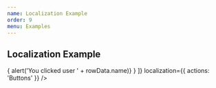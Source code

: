 ```yaml
---
name: Localization Example
order: 9
menu: Examples
---
```



## Localization Example

<Playground>
  <MaterialTable
    columns={[
      {title: 'Name', field: 'name'},
      {title: 'Surname', field: 'surname'},
      {title: 'Birth Year', field: 'birthYear', type: 'numeric'},
      {title: 'Birth Place', field: 'birthCity', lookup: {34: 'İstanbul', 63: 'Şanlıurfa'}},      
    ]}
    data={[
      {name: 'Mehmet', surname: 'Baran', birthYear: 1987, birthCity: 63},
      {name: 'Zerya Betül', surname: 'Baran', birthYear: 2017, birthCity: 34},
    ]}
    title="Localization"
    actions={[
      {
        icon: 'account_circle',
        tooltip: 'Show User Info',
        onClick: (event, rowData) => { alert('You clicked user ' + rowData.name)}
      }
    ]}
    localization={{
      actions: 'Buttons'
    }}
  />
</Playground>




